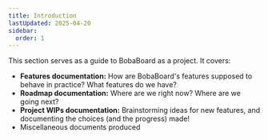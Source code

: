 ```yaml
---
title: Introduction
lastUpdated: 2025-04-20
sidebar:
  order: 1
---
```


This section serves as a guide to BobaBoard as a project. It covers:

- **Features documentation:** How are BobaBoard's features supposed to behave in
  practice? What features do we have?
- **Roadmap documentation:** Where are we right now? Where are we going next?
- **Project WIPs documentation:** Brainstorming ideas for new features, and
  documenting the choices (and the progress) made!
- Miscellaneous documents produced
